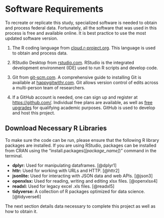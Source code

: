 # Software Requirements

To recreate or replicate this study, specialized software is needed to obtain and process federal data. Fortunately, all the software that was used in this process is free and available online. It is best practice to use the most updated software version.  

1. The R coding language from [cloud.r-project.org](https://cloud.r-project.org/). This language is used to obtain and process data.

2. RStudio Desktop from [rstudio.com](https://rstudio.com/products/rstudio/download/#download). RStudio is the integrated development environment (IDE) used to run R scripts and develop code.

3. Git from [git-scm.com](https://git-scm.com/downloads). A comprehensive guide to installing Git is available at [happygitwithr.com](https://happygitwithr.com/install-git.html). Git allows version control of edits across a multi-person team of researchers. 

4. If a GitHub account is needed, one can sign up and register at <https://github.com/>. Individual free plans are available, as well as [free upgrades](https://help.github.com/en/articles/applying-for-an-educator-or-researcher-discount) for qualifying academic purposes. GitHub is used to develop and host this project. 

## Download Necessary R Libraries
To make sure the code can be run, please ensure that the following R library packages are installed. If you are using RStudio, packages can be installed from CRAN using the "install.packages(*[package_name]*)" command in the terminal.

- **dplyr:** Used for manipulating dataframes. [@dplyr1]
- **httr:** Used for working with URLs and HTTP. [@httr2]
- **jsonlite:** Used for interacting with JSON data and web APIs. [@json3]
- **openxlsx:** Used for reading, writing and editing xlsx files. [@openxlsx4]
- **readxl:** Used for legacy excel .xls files. [@readxl5]
- **tidyverse:** A collection of R packages optimized for data science. [@tidyverse6] 

The next section details data necessary to complete this project as well as how to obtain it. 
